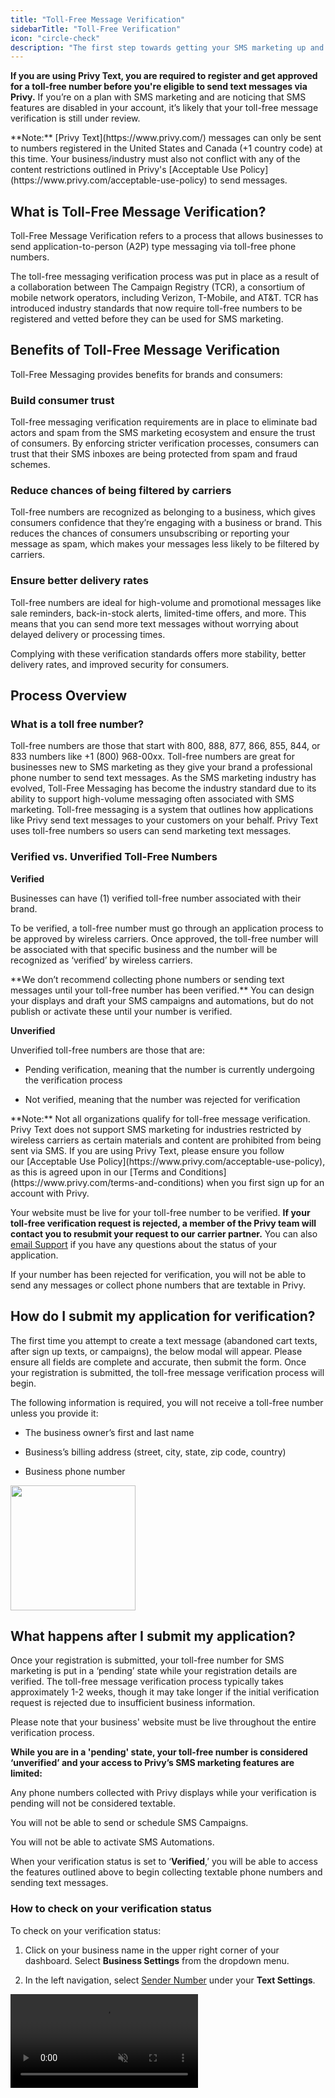 ```yaml
---
title: "Toll-Free Message Verification"
sidebarTitle: "Toll-Free Verification"
icon: "circle-check"
description: "The first step towards getting your SMS marketing up and running at Privy."
---
```


**If you are using Privy Text, you are required to register and get approved for a toll-free number before you're eligible to send text messages via Privy.** If you’re on a plan with SMS marketing and are noticing that SMS features are disabled in your account, it’s likely that your toll-free message verification is still under review. 

<Note>
  **Note:** [Privy Text](https://www.privy.com/) messages can only be sent to numbers registered in the United States and Canada (+1 country code) at this time. Your business/industry must also not conflict with any of the content restrictions outlined in Privy's [Acceptable Use Policy](https://www.privy.com/acceptable-use-policy) to send messages. 
</Note>

## What is Toll-Free Message Verification?

Toll-Free Message Verification refers to a process that allows businesses to send application-to-person (A2P) type messaging via toll-free phone numbers.

The toll-free messaging verification process was put in place as a result of a collaboration between The Campaign Registry (TCR), a consortium of mobile network operators, including Verizon, T-Mobile, and AT\&T. TCR has introduced industry standards that now require toll-free numbers to be registered and vetted before they can be used for SMS marketing.

## Benefits of Toll-Free Message Verification

Toll-Free Messaging provides benefits for brands and consumers:

### Build consumer trust

Toll-free messaging verification requirements are in place to eliminate bad actors and spam from the SMS marketing ecosystem and ensure the trust of consumers. By enforcing stricter verification processes, consumers can trust that their SMS inboxes are being protected from spam and fraud schemes.

### Reduce chances of being filtered by carriers

Toll-free numbers are recognized as belonging to a business, which gives consumers confidence that they’re engaging with a business or brand. This reduces the chances of consumers unsubscribing or reporting your message as spam, which makes your messages less likely to be filtered by carriers.

### Ensure better delivery rates

Toll-free numbers are ideal for high-volume and promotional messages like sale reminders, back-in-stock alerts, limited-time offers, and more. This means that you can send more text messages without worrying about delayed delivery or processing times.

Complying with these verification standards offers more stability, better delivery rates, and improved security for consumers.

## Process Overview

### What is a toll free number?

Toll-free numbers are those that start with 800, 888, 877, 866, 855, 844, or 833 numbers like +1 (800) 968-00xx. Toll-free numbers are great for businesses new to SMS marketing as they give your brand a professional phone number to send text messages. As the SMS marketing industry has evolved, Toll-Free Messaging has become the industry standard due to its ability to support high-volume messaging often associated with SMS marketing. Toll-free messaging is a system that outlines how applications like Privy send text messages to your customers on your behalf. Privy Text uses toll-free numbers so users can send marketing text messages.

### Verified vs. Unverified Toll-Free Numbers

<Icon icon="badge-check" /> **Verified**

Businesses can have (1) verified toll-free number associated with their brand.

To be verified, a toll-free number must go through an application process to be approved by wireless carriers. Once approved, the toll-free number will be associated with that specific business and the number will be recognized as ‘verified’ by wireless carriers.

<Warning>
  **We don’t recommend collecting phone numbers or sending text messages until your toll-free number has been verified.** You can design your displays and draft your SMS campaigns and automations, but do not publish or activate these until your number is verified.
</Warning>

<Icon icon="ban" /> **Unverified**

Unverified toll-free numbers are those that are:

* Pending verification, meaning that the number is currently undergoing the verification process

* Not verified, meaning that the number was rejected for verification

<Warning>
  **Note:** Not all organizations qualify for toll-free message verification. Privy Text does not support SMS marketing for industries restricted by wireless carriers as certain materials and content are prohibited from being sent via SMS. If you are using Privy Text, please ensure you follow our [Acceptable Use Policy](https://www.privy.com/acceptable-use-policy), as this is agreed upon in our [Terms and Conditions](https://www.privy.com/terms-and-conditions) when you first sign up for an account with Privy.
</Warning>

Your website must be live for your toll-free number to be verified. **If your toll-free verification request is rejected, a member of the Privy team will contact you to resubmit your request to our carrier partner.** You can also [email Support](mailto:support@privy.com) if you have any questions about the status of your application.

If your number has been rejected for verification, you will not be able to send any messages or collect phone numbers that are textable in Privy.

## How do I submit my application for verification?

The first time you attempt to create a text message (abandoned cart texts, after sign up texts, or campaigns), the below modal will appear. Please ensure all fields are complete and accurate, then submit the form. Once your registration is submitted, the toll-free message verification process will begin.

The following information is required, you will not receive a toll-free number unless you provide it:

* The business owner’s first and last name

* Business’s billing address (street, city, state, zip code, country)

* Business phone number

<img height="200" src="/images/compliance/toll-free-modal.png" />

## What happens after I submit my application?

Once your registration is submitted, your toll-free number for SMS marketing is put in a ‘pending’ state while your registration details are verified. The toll-free message verification process typically takes approximately 1-2 weeks, though it may take longer if the initial verification request is rejected due to insufficient business information.

<Warning>
  Please note that your business' website must be live throughout the entire verification process.
</Warning>

**While you are in a 'pending' state, your toll-free number is considered ‘unverified’ and your access to Privy’s SMS marketing features are limited:**

<Icon icon="ban" /> Any phone numbers collected with Privy displays while your verification is pending will not be considered textable.

<Icon icon="ban" /> You will not be able to send or schedule SMS Campaigns.

<Icon icon="ban" /> You will not be able to activate SMS Automations.

When your verification status is set to ‘**Verified**,’ you will be able to access the features outlined above to begin collecting textable phone numbers and sending text messages.

### How to check on your verification status

To check on your verification status:

1. Click on your business name in the upper right corner of your dashboard. Select **Business Settings** from the dropdown menu.

2. In the left navigation, select [Sender Number](https://dashboard.privy.com/settings/text-settings) under your **Text Settings**.

<video autoPlay muted loop playsInline className="check-verification-status" src="/images/compliance/check-verification-status.mp4" />

Your verification status will appear at the top of this page and indicate whether or not you are approved to start sending texts.

## What can I do while my verification is in 'pending' status?

While you await verification for your Toll-Free number, Privy Text features will be limited in your account. That said, we recommend getting your account ready so you can hit the ground running once you’re verified:

* Design displays to collect phone numbers

* Draft your After Signup Text

* Draft your Abandoned Cart Text Message

* Draft your first SMS campaign

## What should I do once my verification is approved?

It’s best to start sending text messages with your toll-free number soon after being approved. Carriers expect SMS marketing programs to be active and consistently messaging subscribers. If there is a long pause of multiple weeks between your toll-free number being verified and sending your first message, carriers may revert your status back to unverified and filter your message. 

## What should I do if my verification request was rejected?

There are a few common reasons why verification requests may be rejected:

### Restricted industries

Wireless carriers have additional restrictions for certain types of brand and part of the verification process includes checking your site for any prohibited content  (often referred to as SHAFT). SHAFT refers to sex, alcohol, firearms, and tobacco, including CBD. Carriers block or filter text messages that contain SHAFT content to protect consumers, especially underage consumers, from being exposed to SHAFT products and marketing. *At this time, Privy is unable to support SMS marketing for brands who sell items that fall within any SHAFT category.*

### Incomplete or unpublished product catalogs

If your product catalog is not published, your Toll-Free verification request may be denied. Similarly, online stores that are still being built may have their verification request rejected by carriers if the website or product catalog appears incomplete. 

### Website is password protected or unpublished

Your Toll-Free verification request may be denied if your business’ website is not yet live or is password protected because this prevents your site from being reviewed by audit teams. You can expect your verification request to remain rejected until your site is live and can be fully audited. 

If your toll-free verification request is rejected, a member of the Privy team will contact you to resubmit your request to our carrier partner, if possible.

## Additional Support

If you have any additional questions about this process and/or your verification status, please reach out to our Support Team directly at [support@privy.com](mailto:support@privy.com) to get assistance.